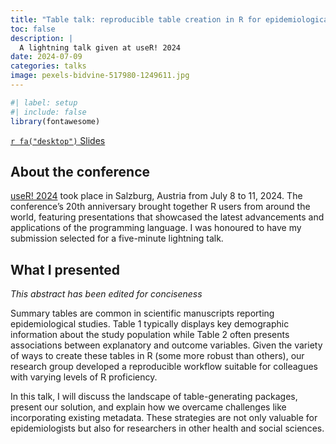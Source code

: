 ```yaml
---
title: "Table talk: reproducible table creation in R for epidemiological research"
toc: false
description: |
  A lightning talk given at useR! 2024
date: 2024-07-09
categories: talks
image: pexels-bidvine-517980-1249611.jpg
---
```


```r
#| label: setup
#| include: false
library(fontawesome)
```

<a class="btn btn-light" href="presentation.pdf" target="_blank">`r fa("desktop")` 
Slides</a>

## About the conference

[useR! 2024](https://events.linuxfoundation.org/user/) took place in Salzburg, 
Austria from July 8 to 11, 2024. The conference's 20th anniversary brought 
together R users from around the world, featuring presentations that showcased 
the latest advancements and applications of the programming language. I was 
honoured to have my submission selected for a five-minute lightning talk.

## What I presented

*This abstract has been edited for conciseness*

Summary tables are common in scientific manuscripts reporting epidemiological 
studies. Table 1 typically displays key demographic information about the study 
population while Table 2 often presents associations between explanatory and 
outcome variables. Given the variety of ways to create these tables in R (some 
more robust than others), our research group developed a reproducible workflow 
suitable for colleagues with varying levels of R proficiency. 

In this talk, I will discuss the landscape of table-generating packages, present 
our solution, and explain how we overcame challenges like incorporating existing 
metadata. These strategies are not only valuable for epidemiologists but also 
for researchers in other health and social sciences.
